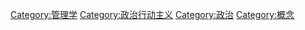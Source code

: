 [[Category:管理学|Category:管理学]]
[[Category:政治行动主义|Category:政治行动主义]]
[[Category:政治|Category:政治]]
[[Category:概念|Category:概念]]